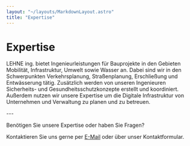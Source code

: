```yaml
---
layout: "~/layouts/MarkdownLayout.astro"
title: "Expertise"
---
```



# Expertise

LEHNE ing. bietet Ingenieurleistungen
für Bauprojekte in den Gebieten Mobilität, Infrastruktur, Umwelt sowie
Wasser an. Dabei sind wir in den Schwerpunkten Verkehrsplanung,
Straßenplanung, Erschließung und Entwässerung tätig. Zusätzlich werden
von unseren Ingenieuren Sicherheits- und Gesundheitsschutzkonzepte
erstellt und koordiniert. Außerdem nutzen wir unsere Expertise um die
Digitale Infrastruktur von Unternehmen und Verwaltung zu planen und zu
betreuen.

<div class="grid sm:grid-cols-2 md:grid-cols-3 gap-4vmin">
  <GridImage items={expertiseLinksDe.items} />
</div>
---

Benötigen Sie unsere Expertise oder haben Sie Fragen?

Kontaktieren Sie uns gerne per [E-Mail](mailto:info@lehne-ing.de) oder über unser Kontaktformular.
